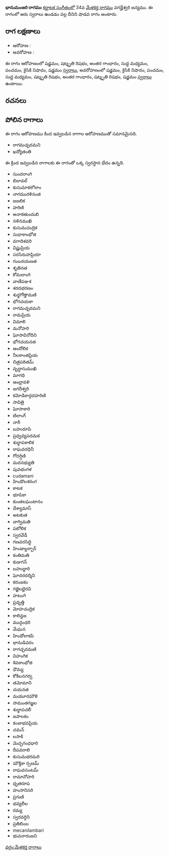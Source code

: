 {{Infobox ragam
	| name          	= భానుమంజరి
	| synonym	    	= 
	| mela          	= 
	| chakra        	= 
	| janaka        	= 
	| type          	= శాడవ
	| arohanam      	= {{svaraC|S|R3|G3|M1|P|N2|S'}} 
	| avarohanam    	= {{svaraC|S'|N2|P|M1|R3|G3|R3|S}}
	| jeeva         	=
	| chhaya        	=
	| nyasa         	=
	| vishesha      	= 
	| equivalent  		= 
}}
{{కర్ణాటక సంగీత రాగాలు}}
'''భానుమంజరి రాగము''' [[కర్ణాటక సంగీతం]]లో 34వ [[మేళకర్త రాగము]] వగద్హేశ్వరి జన్యము.  ఈ రాగంలో ఆరు స్వరాలు ఉండడం వల్ల దీనిని షాడవ రాగం అంటారు.


==రాగ లక్షణాలు==


* ఆరోహణ : {{svaraC|S|R3|G3|M1|P|N2|S'}} 
* అవరోహణ : {{svaraC|S'|N2|P|M1|R3|G3|R3|S}}

ఈ రాగం ఆరోహణంలో షడ్జమం, షట్శృతి రిషభం, అంతర గాంధారం, సుద్ద మధ్యమం, పంచమం, కైసికి నిషాదం, షడ్జమం [[స్వరాలు]], అవరోహణంలో షడ్జమం, కైసికి నిషాదం, పంచమం, సుద్ద మధ్యమం, షట్శృతి రిషభం, అంతర గాంధారం, షట్శృతి రిషభం, షడ్జమం [[స్వరాలు]] ఉంటాయి.

==రచనలు==



==పోలిన రాగాలు==
ఈ రాగం ఆరోహణము కింద ఇవ్వబడిన రాగాల ఆరోహణముతో సమానమైనది.
* రాగమచ్ఛదమని
* ఖద్యోతంతి

ఈ క్రింద ఇవ్వబడిన రాగాలకు ఈ రాగంతో ఒక్క స్వరస్థాన భేదం ఉన్నది.
* సుందరాంగి
* బిలావల్
* కుసుమాకలోలాం
* నాగమురళినంజి
* జజలిక
* హరిణి
* అనాకతుందుబి
* నళినముఖి
* కుసుమచంద్రిక
* సుధాకాంభోజి
* వగాదిశవరి
* విష్ణుప్రియ
* సరసిరుహప్రియా
* గంబరయణత
* శృతినత
* కోమలాంగి
* వాణీపఞశ
* శరదభరణం
* శుధ్ధగోత్తామణి
* భోగచయకా
* రాగమచ్ఛదమని
* రామప్రియ
* విమాలి
* మనోహరి
* ఘోసావినోదిని
* భోగచయనత
* ఆందోలిక
* నీలకాంతప్రియ
* చిత్రపఠితమ్
* వృద్ధాసుముఖి
* మాగధి
* ఆంధ్రావళి
* జగదీశ్వరి
* కమోడికాద్గదహరిణి
* సావిత్రి
* ఘోసాకారి
* టిలాంగ్
* నారీ
* బహురూపి
* ప్రధ్వవ్యపదమక
* శుధ్ధాపకాలిక
* రాఘవరధినీ
* గోదర్షిణి
* మదనభ్యుతి
* పువభంగళ
* cudamani
* హిండొలశరంగ
* కాటక
* భూపికా
* కుంతలఘంటానం
* దేశ్యామాస్
* అటకుత
* వాగ్విమతి
* పటోలిక
* స్వరవేడీ
* గణవరసిద్ధి
* హిండాల్దర్బార్
* కంతిమతి
* కుజుగన్
* బహుద్దారి
* ఘోదరదర్శిని
* కరంజకం
* గజ్జెలభైరవి
* హటంగి
* ప్రవృత్తి
* మోహచంద్రిక
* కాలిన్దజ
* ముద్గంధరి
* మేఘన
* హిండోలాకపి
* భానుడివరం
* రాగచ్ఛదమణి
* విహంగిక
* శివకాంభోజి
* ధౌమ్య
* కోకిలనగర్వ
* తమోమాని
* చయనత
* మయూరమౌళి
* సామంతగజ్జల
* శుధ్ధాపచలీ
* జపాలకం
* కంజాభవప్రియ
* చమన్
* లసాకి
* మెచ్చగంధధారి
* దీపవరాలి
* కుసుమభరమరి
* మౌక్తికా ర్పణమ్
* రాఘవసంటమ్
* రామానోహరి
* ధృతరూప
* హంసానిసరి
* ప్రగుణి
* భవ్యలీల
* రమ్య
* స్వరవర్ధిని
* ప్రతిబింబ
* mecanilambari
* భువనారంజని



[[వర్గం:మేళకర్త రాగాలు]]